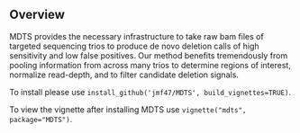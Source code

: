 ## Overview

MDTS provides the necessary infrastructure to take raw bam files of targeted sequencing trios to produce de novo deletion calls of high sensitivity and low false positives. Our method benefits tremendously from pooling information from across many trios to determine regions of interest, normalize read-depth, and to filter candidate deletion signals.

To install please use `install_github('jmf47/MDTS', build_vignettes=TRUE)`.

To view the vignette after installing MDTS use `vignette("mdts", package="MDTS")`.